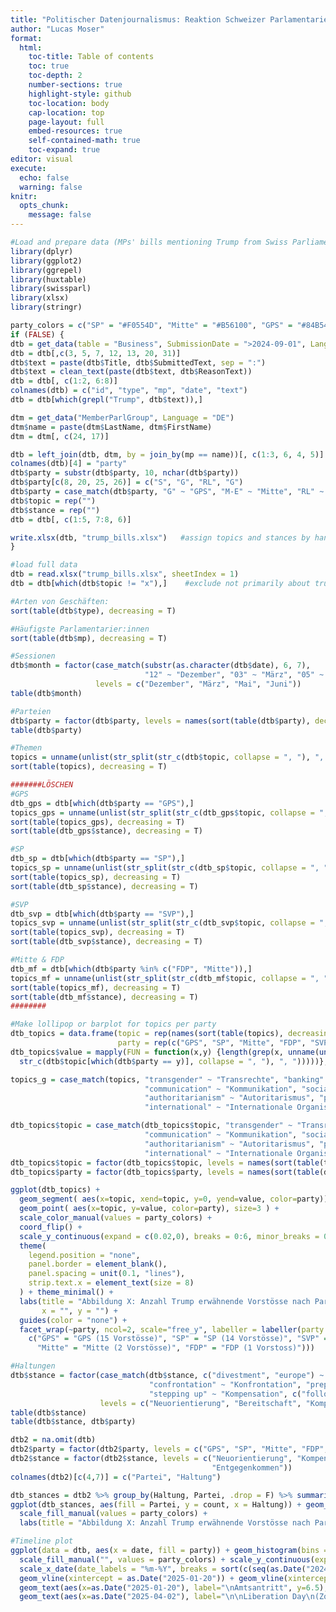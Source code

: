 ```yaml
---
title: "Politischer Datenjournalismus: Reaktion Schweizer Parlamentarier:innen auf Trump"
author: "Lucas Moser"
format:
  html:
    toc-title: Table of contents
    toc: true
    toc-depth: 2
    number-sections: true
    highlight-style: github
    toc-location: body
    cap-location: top
    page-layout: full
    embed-resources: true
    self-contained-math: true
    toc-expand: true
editor: visual
execute:
  echo: false
  warning: false
knitr:
  opts_chunk:
    message: false
---
```


```r
#Load and prepare data (MPs' bills mentioning Trump from Swiss Parliament API through swissparl package)
library(dplyr)
library(ggplot2)
library(ggrepel)
library(huxtable)
library(swissparl)
library(xlsx)
library(stringr)

party_colors = c("SP" = "#F0554D", "Mitte" = "#B56100", "GPS" = "#84B547", "SVP" = "#4B8A3E", "FDP" = "#3872B5")
if (FALSE) {
dtb = get_data(table = "Business", SubmissionDate = ">2024-09-01", Language = "DE")
dtb = dtb[,c(3, 5, 7, 12, 13, 20, 31)]
dtb$text = paste(dtb$Title, dtb$SubmittedText, sep = ":")
dtb$text = clean_text(paste(dtb$text, dtb$ReasonText))
dtb = dtb[, c(1:2, 6:8)]
colnames(dtb) = c("id", "type", "mp", "date", "text")
dtb = dtb[which(grepl("Trump", dtb$text)),]

dtm = get_data("MemberParlGroup", Language = "DE")
dtm$name = paste(dtm$LastName, dtm$FirstName)
dtm = dtm[, c(24, 17)]

dtb = left_join(dtb, dtm, by = join_by(mp == name))[, c(1:3, 6, 4, 5)]
colnames(dtb)[4] = "party"
dtb$party = substr(dtb$party, 10, nchar(dtb$party))
dtb$party[c(8, 20, 25, 26)] = c("S", "G", "RL", "G")
dtb$party = case_match(dtb$party, "G" ~ "GPS", "M-E" ~ "Mitte", "RL" ~ "FDP", "S" ~ "SP", "V" ~ "SVP")
dtb$topic = rep("")
dtb$stance = rep("")
dtb = dtb[, c(1:5, 7:8, 6)]

write.xlsx(dtb, "trump_bills.xlsx")   #assign topics and stances by hand
}
```


```r
#load full data
dtb = read.xlsx("trump_bills.xlsx", sheetIndex = 1)
dtb = dtb[which(dtb$topic != "x"),]    #exclude not primarily about trump

#Arten von Geschäften:
sort(table(dtb$type), decreasing = T)

#Häufigste Parlamentarier:innen
sort(table(dtb$mp), decreasing = T)

#Sessionen
dtb$month = factor(case_match(substr(as.character(dtb$date), 6, 7),
                              "12" ~ "Dezember", "03" ~ "März", "05" ~ "Mai", "06" ~ "Juni"),
                   levels = c("Dezember", "März", "Mai", "Juni"))
table(dtb$month)

#Parteien
dtb$party = factor(dtb$party, levels = names(sort(table(dtb$party), decreasing = T)))
table(dtb$party)

#Themen
topics = unname(unlist(str_split(str_c(dtb$topic, collapse = ", "), ", ")))
sort(table(topics), decreasing = T)

#######LÖSCHEN
#GPS
dtb_gps = dtb[which(dtb$party == "GPS"),]
topics_gps = unname(unlist(str_split(str_c(dtb_gps$topic, collapse = ", "), ", ")))
sort(table(topics_gps), decreasing = T)
sort(table(dtb_gps$stance), decreasing = T)

#SP
dtb_sp = dtb[which(dtb$party == "SP"),]
topics_sp = unname(unlist(str_split(str_c(dtb_sp$topic, collapse = ", "), ", ")))
sort(table(topics_sp), decreasing = T)
sort(table(dtb_sp$stance), decreasing = T)

#SVP
dtb_svp = dtb[which(dtb$party == "SVP"),]
topics_svp = unname(unlist(str_split(str_c(dtb_svp$topic, collapse = ", "), ", ")))
sort(table(topics_svp), decreasing = T)
sort(table(dtb_svp$stance), decreasing = T)

#Mitte & FDP
dtb_mf = dtb[which(dtb$party %in% c("FDP", "Mitte")),]
topics_mf = unname(unlist(str_split(str_c(dtb_mf$topic, collapse = ", "), ", ")))
sort(table(topics_mf), decreasing = T)
sort(table(dtb_mf$stance), decreasing = T)
########

#Make lollipop or barplot for topics per party
dtb_topics = data.frame(topic = rep(names(sort(table(topics), decreasing = T)), 5),
                        party = rep(c("GPS", "SP", "Mitte", "FDP", "SVP"), each = length(unique(topics))))
dtb_topics$value = mapply(FUN = function(x,y) {length(grep(x, unname(unlist(str_split(
  str_c(dtb$topic[which(dtb$party == y)], collapse = ", "), ", ")))))}, dtb_topics$topic, dtb_topics$party)

topics_g = case_match(topics, "transgender" ~ "Transrechte", "banking" ~ "Banking",
                              "communication" ~ "Kommunikation", "socialmedia" ~ "Social Media", "ukraine" ~ "Ukraine",
                              "authoritarianism" ~ "Autoritarismus", "palestine" ~ "Palästina", "tariffs" ~ "Zölle",
                              "international" ~ "Internationale Organisationen", "security" ~ "Sicherheit")

dtb_topics$topic = case_match(dtb_topics$topic, "transgender" ~ "Transrechte", "banking" ~ "Banking",
                              "communication" ~ "Kommunikation", "socialmedia" ~ "Social Media", "ukraine" ~ "Ukraine",
                              "authoritarianism" ~ "Autoritarismus", "palestine" ~ "Palästina", "tariffs" ~ "Zölle",
                              "international" ~ "Internationale Organisationen", "security" ~ "Sicherheit")
dtb_topics$topic = factor(dtb_topics$topic, levels = names(sort(table(topics_g), decreasing = F)))
dtb_topics$party = factor(dtb_topics$party, levels = names(sort(table(dtb$party), decreasing = T)))

ggplot(dtb_topics) +
  geom_segment( aes(x=topic, xend=topic, y=0, yend=value, color=party)) +
  geom_point( aes(x=topic, y=value, color=party), size=3 ) +
  scale_color_manual(values = party_colors) +
  coord_flip() +
  scale_y_continuous(expand = c(0.02,0), breaks = 0:6, minor_breaks = 0:6) +
  theme(
    legend.position = "none",
    panel.border = element_blank(),
    panel.spacing = unit(0.1, "lines"),
    strip.text.x = element_text(size = 8)
  ) + theme_minimal() +
  labs(title = "Abbildung X: Anzahl Trump erwähnende Vorstösse nach Partei und Thema", 
       x = "", y = "") +
  guides(color = "none") +
  facet_wrap(~party, ncol=2, scale="free_y", labeller = labeller(party = 
    c("GPS" = "GPS (15 Vorstösse)", "SP" = "SP (14 Vorstösse)", "SVP" = "SVP (4 Vorstösse)",
      "Mitte" = "Mitte (2 Vorstösse)", "FDP" = "FDP (1 Vorstoss)")))

```
```r
#Haltungen
dtb$stance = factor(case_match(dtb$stance, c("divestment", "europe") ~ "Neuorientierung",
                               "confrontation" ~ "Konfrontation", "preparedness" ~ "Bereitschaft",
                               "stepping up" ~ "Kompensation", c("following", "cooperation") ~ "Entgegenkommen"),
                    levels = c("Neuorientierung", "Bereitschaft", "Kompensation", "Konfrontation", "Entgegenkommen"))
table(dtb$stance)
table(dtb$stance, dtb$party)

dtb2 = na.omit(dtb)
dtb2$party = factor(dtb2$party, levels = c("GPS", "SP", "Mitte", "FDP", "SVP"))
dtb2$stance = factor(dtb2$stance, levels = c("Neuorientierung", "Kompensation", "Konfrontation", "Bereitschaft", 
                                             "Entgegenkommen"))
colnames(dtb2)[c(4,7)] = c("Partei", "Haltung")

dtb_stances = dtb2 %>% group_by(Haltung, Partei, .drop = F) %>% summarise(count = n(), .groups = "drop")
ggplot(dtb_stances, aes(fill = Partei, y = count, x = Haltung)) + geom_bar(position = "dodge", stat = "identity") + 
  scale_fill_manual(values = party_colors) +
  labs(title = "Abbildung X: Anzahl Trump erwähnende Vorstösse nach Partei und Haltung", y = "")
```




```r
#Timeline plot
ggplot(data = dtb, aes(x = date, fill = party)) + geom_histogram(bins = 120) +
  scale_fill_manual("", values = party_colors) + scale_y_continuous(expand = c(0,0), breaks = c(0, 2, 4, 6, 8)) +
  scale_x_date(date_labels = "%m-%Y", breaks = sort(c(seq(as.Date("2024-12-01"), length=8, by="month")))) +
  geom_vline(xintercept = as.Date("2025-01-20")) + geom_vline(xintercept = as.Date("2025-04-02")) +
  geom_text(aes(x=as.Date("2025-01-20"), label="\nAmtsantritt", y=6.5), colour="red", angle=90) + 
  geom_text(aes(x=as.Date("2025-04-02"), label="\n\nLiberation Day\n(Zollankündigung)", y=6.5), colour="red", angle=90)
```



